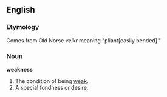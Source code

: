 ==English==

=== Etymology ===
Comes from Old Norse ''veikr'' meaning "pliant[easily bended]."

=== Noun ===
'''weakness'''

#The condition of being [[weak]].
#A special fondness or desire.